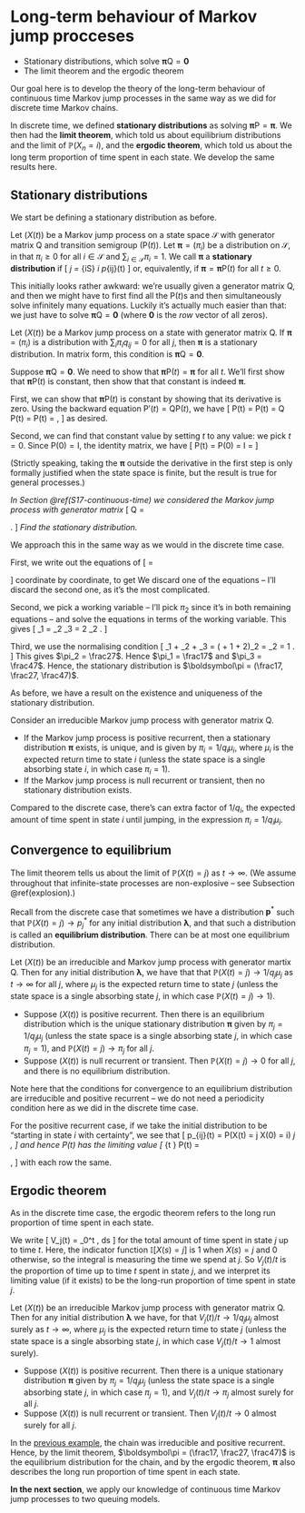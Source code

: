 # Long-term behaviour of Markov jump procceses  {#S20-long-term-jump}


::: {.mysummary}
* Stationary distributions, which solve $\boldsymbol\pi\mathsf Q = \mathbf 0$
* The limit theorem and the ergodic theorem
:::



Our goal here is to develop the theory of the long-term behaviour of continuous time Markov jump processes in the same way as we did for discrete time Markov chains.

In discrete time, we defined **stationary distributions** as solving $\boldsymbol\pi\mathsf P = \boldsymbol\pi$. We then had the **limit theorem**, which told us about equilibrium distributions and the limit of $\mathbb P(X_n = i)$, and the **ergodic theorem**, which told us about the long term proportion of time spent in each state. We develop the same results here.


## Stationary distributions  {#stationary-jump}

We start be defining a stationary distribution as before.


::: {.definition #statdist2}
Let $(X(t))$ be a Markov jump process on a state space $\mathcal S$ with generator matrix $\mathsf Q$ and transition semigroup $(\mathsf P(t))$.
Let $\boldsymbol \pi = (\pi_i)$ be a distribution on $\mathcal S$, in that $\pi_i \geq 0$ for all $i \in \mathcal S$ and $\sum_{i \in \mathcal S} \pi_i = 1$. We call $\boldsymbol \pi$ a **stationary distribution** if
	\[ \pi_j = \sum_{i\in \mathcal S} \pi_i p_{ij}(t) \quad \text{for all $j \in \mathcal S$ and $t \geq 0$,} \]
or, equivalently, if $\boldsymbol \pi = \boldsymbol \pi\mathsf P(t)$ for all $t \geq 0$.
:::

This initially looks rather awkward: we're usually given a generator matrix $\mathsf Q$, and then we might have to first find all the $\mathsf P(t)$s and then simultaneously solve infinitely many equations. Luckily it's actually much easier than that: we just have to solve $\boldsymbol\pi \mathsf Q = \mathbf 0$ (where $\mathbf 0$ is the *row* vector of all zeros).


::: {.theorem #statQ}
Let $(X(t))$ be a Markov jump process on a state with generator matrix $\mathsf Q$. If $\boldsymbol\pi = (\pi_i)$ is a distribution with $\sum_i \pi_i q_{ij} = 0$ for all $j$, then $\boldsymbol\pi$ is a stationary distribution. In matrix form, this condition is $\boldsymbol\pi \mathsf Q = \mathbf 0$.
:::


::: {.proof}
Suppose $\boldsymbol\pi \mathsf Q = \mathbf 0$. We need to show that $\boldsymbol\pi\mathsf P(t) = \boldsymbol\pi$ for all $t$. We'll first show that $\boldsymbol\pi\mathsf P(t)$ is constant, then show that that constant is indeed $\boldsymbol\pi$.

First, we can show that $\boldsymbol \pi\mathsf P(t)$ is constant by showing that its derivative is zero. Using the backward equation $\mathsf P'(t) = \mathsf Q \mathsf P(t)$, we have
\[ \frac{\mathrm d}{\mathrm dt}\boldsymbol \pi\mathsf P(t) = \boldsymbol \pi \frac{\mathrm d}{\mathrm dt} \mathsf P(t) = \boldsymbol \pi \mathsf Q \mathsf P(t) = \boldsymbol 0 \mathsf P(t) = \boldsymbol 0, \]
as desired.

Second, we can find that constant value by setting $t$ to any value:  we pick $t = 0$. Since $\mathsf P(0) = \mathsf I$, the identity matrix, we have 
\[ \boldsymbol \pi\mathsf P(t) = \boldsymbol \pi\mathsf P(0) = \boldsymbol \pi\mathsf I = \boldsymbol \pi \qquad \text{for all $t$.} \]
:::

(Strictly speaking, taking the $\boldsymbol\pi$ outside the derivative in the first step is only formally justified when the state space is finite, but the result is true for general processes.)

::: {.example #stat-cont-ex}
*In Section \@ref(S17-continuous-time) we considered the Markov jump process with generator matrix*
 \[ \mathsf Q = \begin{pmatrix} -2 & 2 & 0 \\
 1 & -3 & 2 \\
 0 & 1 & -1 \end{pmatrix} . \]
*Find the stationary distribution.*

We approach this in the same way as we would in the discrete time case.

First, we write out the equations of 
\[ \begin{pmatrix} \pi_1 & \pi_2 & \pi_3 \end{pmatrix}\begin{pmatrix} -2 & 2 & 0 \\
 1 & -3 & 2 \\
 0 & 1 & -1 \end{pmatrix} = \begin{pmatrix} 0 & 0 & 0 \end{pmatrix}    \]
coordinate by coordinate, to get
\begin{align*}
    -2\pi_1 + \phantom{2}\pi_2 \phantom{{}+\pi_3} &= 0 \\
    2\pi_1 - 3\pi_2 + \pi_3 &= 0 \\
    2\pi_2 - \pi_3 &= 0 .
\end{align*}
We discard one of the equations -- I'll discard the second one, as it's the most complicated.

Second, we pick a working variable -- I'll pick $\pi_2$ since it's in both remaining equations -- and solve the equations in terms of the working variable. This gives
\[ \pi_1 = \tfrac12 \pi_2 \qquad \pi_3 = 2 \pi_2 . \]

Third, we use the normalising condition
\[ \pi_1 + \pi_2 + \pi_3 = \left(\tfrac12 + 1 + 2\right)\pi_2 = \tfrac72 \pi_2 = 1 . \]
This gives $\pi_2 = \frac27$. Hence $\pi_1 = \frac17$ and $\pi_3 = \frac47$. Hence, the stationary distribution is $\boldsymbol\pi = (\frac17, \frac27, \frac47)$.
:::

As before, we have a result on the existence and uniqueness of the stationary distribution.

::: {.theorem #statex-cont}
Consider an irreducible Markov jump process with generator matrix $\mathsf Q$.

* If the Markov jump process is positive recurrent, then a stationary distribution $\boldsymbol \pi$ exists, is unique, and is given by $\pi_i = 1/q_i\mu_{i}$, where $\mu_{i}$ is the expected return time to state $i$ (unless the state space is a single absorbing state $i$, in which case $\pi_i = 1$).
* If the Markov jump process is null recurrent or transient, then no stationary distribution exists.
:::

Compared to the discrete case, there's can extra factor of $1/q_i$, the expected amount of time spent in state $i$ until jumping, in the expression $\pi_i = 1/q_i\mu_{i}$.



## Convergence to equilibrium  {#convergernce-cont}

The limit theorem tells us about the limit of $\mathbb P(X(t) = j)$ as $t \to \infty$. (We assume throughout that infinite-state processes are non-explosive -- see Subsection \@ref(explosion).)

Recall from the discrete case that sometimes we have a distribution $\mathbf p^*$ such that $\mathbb P(X(t) = j) \to p^*_j$ for any initial distribution $\boldsymbol\lambda$, and that such a distribution is called an **equilibrium distribution**. There can be at most one equilibrium distribution.

::: {.theorem #limit-cont name="Limit theorem"}
Let $(X(t))$ be an irreducible and Markov jump process with generator martix $\mathsf Q$. Then for any initial distribution $\boldsymbol\lambda$, we have that that  $\mathbb P(X(t) = j) \to 1/q_j\mu_j$ as $t \to \infty$ for all $j$, where $\mu_j$ is the expected return time to state $j$ (unless the state space is a single absorbing state $j$, in which case $\mathbb P(X(t) = j) \to 1$).

* Suppose $(X(t))$ is positive recurrent. Then there is an equilibrium distribution which is the unique stationary distribution $\boldsymbol\pi$ given by $\pi_j = 1/q_j\mu_j$ (unless the state space is a single absorbing state $j$, in which case $\pi_j = 1$), and $\mathbb P(X(t) = j) \to \pi_j$ for all $j$.
* Suppose $(X(t))$ is null recurrent or transient. Then $\mathbb P(X(t) = j) \to 0$ for all $j$, and there is no equilibrium distribution.
:::

Note here that the conditions for convergence to an equilibrium distribution are irreducible and positive recurrent -- we do not need a periodicity condition here as we did in the discrete time case.

For the positive recurrent case, if we take the initial distribution to be "starting in state $i$ with certainty", we see that
\[ p_{ij}(t) = \mathbb P\big(X(t) = j \mid X(0) = i\big) \to \pi_j , \]
and hence $\mathsf P(t)$ has the limiting value
\[ \lim_{t \to \infty} \mathsf P(t) = \begin{pmatrix} \pi_1 & \pi_2 & \cdots & \pi_n \\
\pi_1 & \pi_2 & \cdots & \pi_n \\
\vdots & \vdots & \vdots & \vdots \\
\pi_1 & \pi_2 & \cdots & \pi_n \end{pmatrix} , \]
with each row the same.


## Ergodic theorem {#ergodic-cont}

As in the discrete time case, the ergodic theorem refers to the long run proportion of time spent in each state.

We write
\[ V_j(t) = \int_0^t \mathbb{I}\big[X(s) = j\big]\, \mathrm ds \]
for the total amount of time spent in state $j$ up to time $t$.
Here, the indicator function $\mathbb{I}\big[X(s) = j\big]$ is $1$ when $X(s) = j$ and $0$ otherwise, so the integral is measuring the time we spend at $j$. So $V_j(t)/t$ is the proportion of time up to time $t$ spent in state $j$, and we interpret its limiting value (if it exists) to be the long-run proportion of time spent in state $j$.

::: {.theorem #ergodic2 name="Ergodic theorem"}
Let $(X(t))$ be an irreducible Markov jump process with generator matrix $\mathsf Q$. Then for any initial distribution $\boldsymbol\lambda$ we have, for that $V_j(t)/t \to 1/q_j\mu_j$ almost surely as $t \to \infty$, where $\mu_j$ is the expected return time to state $j$ (unless the state space is a single absorbing state $j$, in which case $V_j(t)/t \to 1$ almost surely).

* Suppose $(X(t))$ is positive recurrent. Then there is a unique stationary distribution $\boldsymbol\pi$ given by $\pi_j = 1/q_j\mu_j$ (unless the state space is a single absorbing state $j$, in which case $\pi_j = 1$), and $V_j(t)/t \to \pi_j$ almost surely for all $j$.
* Suppose $(X(t))$ is null recurrent or transient. Then $V_j(t)/t \to 0$ almost surely for all $j$.
:::

::: {.example #ergodic-ex-cont}
In the [previous example](#stat-cont-ex), the chain was irreducible and positive recurrent. Hence, by the limit theorem, $\boldsymbol\pi = (\frac17, \frac27, \frac47)$ is the equilibrium distribution for the chain, and by the ergodic theorem, $\boldsymbol\pi$ also describes the long run proportion of time spent in each state.
:::



::: {.mysummary}
**In the next section**, we apply our knowledge of continuous time Markov jump processes to two queuing models.
:::